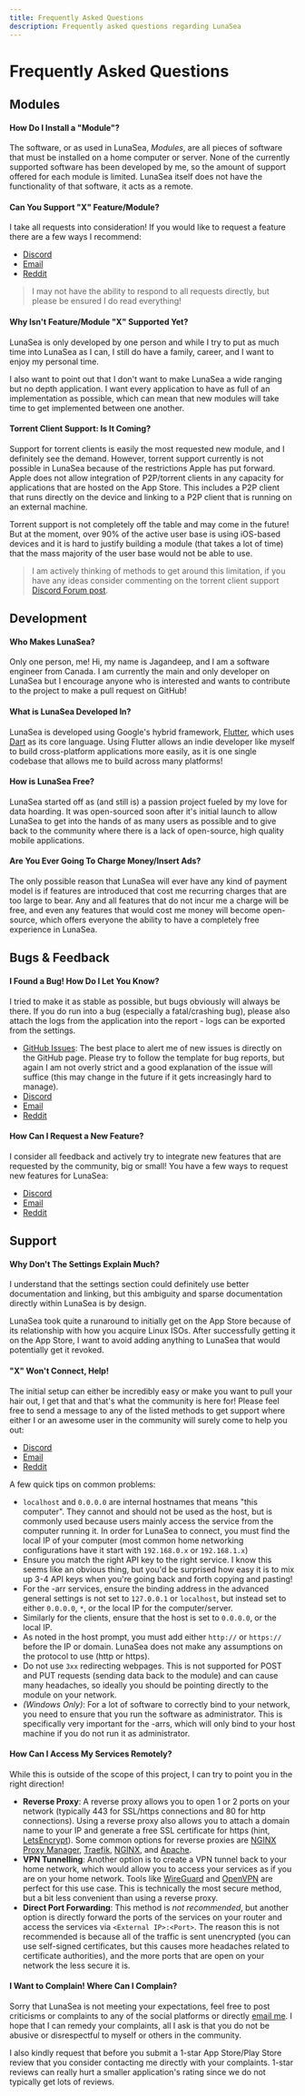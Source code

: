 ```yaml
---
title: Frequently Asked Questions
description: Frequently asked questions regarding LunaSea
---
```


# Frequently Asked Questions

## Modules

#### How Do I Install a "Module"?

The software, or as used in LunaSea, _Modules_, are all pieces of software that must be installed on a home computer or server. None of the currently supported software has been developed by me, so the amount of support offered for each module is limited. LunaSea itself does not have the functionality of that software, it acts as a remote.

#### Can You Support "X" Feature/Module?

I take all requests into consideration! If you would like to request a feature there are a few ways I recommend:

- [Discord](https://www.lunasea.app/discord)
- [Email](mailto:hello@lunasea.app)
- [Reddit](https://www.lunasea.app/reddit)

> I may not have the ability to respond to all requests directly, but please be ensured I do read everything!

#### Why Isn't Feature/Module "X" Supported Yet?

LunaSea is only developed by one person and while I try to put as much time into LunaSea as I can, I still do have a family, career, and I want to enjoy my personal time.

I also want to point out that I don't want to make LunaSea a wide ranging but no depth application. I want every application to have as full of an implementation as possible, which can mean that new modules will take time to get implemented between one another.

#### Torrent Client Support: Is It Coming?

Support for torrent clients is easily the most requested new module, and I definitely see the demand. However, torrent support currently is not possible in LunaSea because of the restrictions Apple has put forward. Apple does not allow integration of P2P/torrent clients in any capacity for applications that are hosted on the App Store. This includes a P2P client that runs directly on the device and linking to a P2P client that is running on an external machine.

Torrent support is not completely off the table and may come in the future! But at the moment, over 90% of the active user base is using iOS-based devices and it is hard to justify building a module (that takes a lot of time) that the mass majority of the user base would not be able to use.

> I am actively thinking of methods to get around this limitation, if you have any ideas consider commenting on the torrent client support [Discord Forum post](https://discord.com/channels/673591529834807358/1020181897973874748).

## Development

#### Who Makes LunaSea?

Only one person, me! Hi, my name is Jagandeep, and I am a software engineer from Canada. I am currently the main and only developer on LunaSea but I encourage anyone who is interested and wants to contribute to the project to make a pull request on GitHub!

#### What is LunaSea Developed In?

LunaSea is developed using Google's hybrid framework, [Flutter](https://flutter.dev/), which uses [Dart](https://dart.dev/) as its core language. Using Flutter allows an indie developer like myself to build cross-platform applications more easily, as it is one single codebase that allows me to build across many platforms!

#### How is LunaSea Free?

LunaSea started off as (and still is) a passion project fueled by my love for data hoarding. It was open-sourced soon after it's initial launch to allow LunaSea to get into the hands of as many users as possible and to give back to the community where there is a lack of open-source, high quality mobile applications.

#### Are You Ever Going To Charge Money/Insert Ads?

The only possible reason that LunaSea will ever have any kind of payment model is if features are introduced that cost me recurring charges that are too large to bear. Any and all features that do not incur me a charge will be free, and even any features that would cost me money will become open-source, which offers everyone the ability to have a completely free experience in LunaSea.

## Bugs & Feedback

#### I Found a Bug! How Do I Let You Know?

I tried to make it as stable as possible, but bugs obviously will always be there. If you do run into a bug (especially a fatal/crashing bug), please also attach the logs from the application into the report - logs can be exported from the settings.

- [GitHub Issues](https://www.lunasea.app/github): The best place to alert me of new issues is directly on the GitHub page. Please try to follow the template for bug reports, but again I am not overly strict and a good explanation of the issue will suffice (this may change in the future if it gets increasingly hard to manage).
- [Discord](https://www.lunasea.app/discord)
- [Email](mailto:hello@lunasea.app)
- [Reddit](https://www.lunasea.app/reddit)

#### How Can I Request a New Feature?

I consider all feedback and actively try to integrate new features that are requested by the community, big or small! You have a few ways to request new features for LunaSea:

- [Discord](https://www.lunasea.app/discord)
- [Email](mailto:hello@lunasea.app)
- [Reddit](https://www.lunasea.app/reddit)

## Support

#### Why Don't The Settings Explain Much?

I understand that the settings section could definitely use better documentation and linking, but this ambiguity and sparse documentation directly within LunaSea is by design.

LunaSea took quite a runaround to initially get on the App Store because of its relationship with how you acquire Linux ISOs. After successfully getting it on the App Store, I want to avoid adding anything to LunaSea that would potentially get it revoked.

#### "X" Won't Connect, Help!

The initial setup can either be incredibly easy or make you want to pull your hair out, I get that and that's what the community is here for! Please feel free to send a message to any of the listed methods to get support where either I or an awesome user in the community will surely come to help you out:

- [Discord](https://www.lunasea.app/discord)
- [Email](mailto:hello@lunasea.app)
- [Reddit](https://www.lunasea.app/reddit)

A few quick tips on common problems:

- `localhost` and `0.0.0.0` are internal hostnames that means "this computer". They cannot and should not be used as the host, but is commonly used because users mainly access the service from the computer running it. In order for LunaSea to connect, you must find the local IP of your computer (most common home networking configurations have it start with `192.168.0.x` or `192.168.1.x`)
- Ensure you match the right API key to the right service. I know this seems like an obvious thing, but you'd be surprised how easy it is to mix up 3-4 API keys when you're going back and forth copying and pasting!
- For the -arr services, ensure the binding address in the advanced general settings is not set to `127.0.0.1` or `localhost`, but instead set to either `0.0.0.0`, `*`, or the local IP for the computer/server.
- Similarly for the clients, ensure that the host is set to `0.0.0.0`, or the local IP.
- As noted in the host prompt, you must add either `http://` or `https://` before the IP or domain. LunaSea does not make any assumptions on the protocol to use (http or https).
- Do not use `3xx` redirecting webpages. This is not supported for POST and PUT requests (sending data back to the module) and can cause many headaches, so ideally you should be pointing directly to the module on your network.
- _(Windows Only)_: For a lot of software to correctly bind to your network, you need to ensure that you run the software as administrator. This is specifically very important for the -arrs, which will only bind to your host machine if you do not run it as administrator.

#### How Can I Access My Services Remotely?

While this is outside of the scope of this project, I can try to point you in the right direction!

- **Reverse Proxy**: A reverse proxy allows you to open 1 or 2 ports on your network (typically 443 for SSL/https connections and 80 for http connections). Using a reverse proxy also allows you to attach a domain name to your IP and generate a free SSL certificate for https (hint, [LetsEncrypt](https://letsencrypt.org/)). Some common options for reverse proxies are [NGINX Proxy Manager](https://nginxproxymanager.com/), [Traefik](https://traefik.io/), [NGINX](https://nginx.org/), and [Apache](https://www.apache.org/).
- **VPN Tunnelling**: Another option is to create a VPN tunnel back to your home network, which would allow you to access your services as if you are on your home network. Tools like [WireGuard](https://www.wireguard.com/) and [OpenVPN](https://openvpn.net/) are perfect for this use case. This is technically the most secure method, but a bit less convenient than using a reverse proxy.
- **Direct Port Forwarding**: This method is _not recommended_, but another option is directly forward the ports of the services on your router and access the services via `<External IP>:<Port>`. The reason this is not recommended is because all of the traffic is sent unencrypted (you can use self-signed certificates, but this causes more headaches related to certificate authorities), and the more ports that are open on your network the less secure it is.

#### I Want to Complain! Where Can I Complain?

Sorry that LunaSea is not meeting your expectations, feel free to post criticisms or complaints to any of the social platforms or directly [email me](mailto:hello@lunasea.app). I hope that I can remedy your complaints, all I ask is that you do not be abusive or disrespectful to myself or others in the community.

I also kindly request that before you submit a 1-star App Store/Play Store review that you consider contacting me directly with your complaints. 1-star reviews can really hurt a smaller application's rating since we do not typically get lots of reviews.
